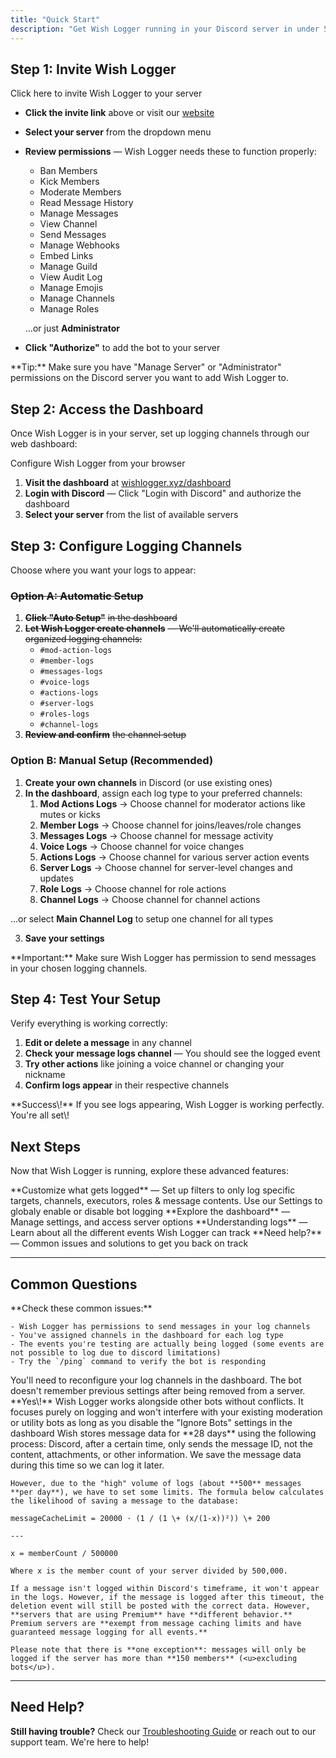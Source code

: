 ```yaml
---
title: "Quick Start"
description: "Get Wish Logger running in your Discord server in under 5 minutes"
---
```


## Step 1: Invite Wish Logger

<Card title="Add to Discord" icon="circle-plus" color="#5865f2" horizontal href="https://discord.com/oauth2/authorize?client_id=1308500301791105044&permissions=8&scope=bot">
  Click here to invite Wish Logger to your server
</Card>

- **Click the invite link** above or visit our [website](https://wishlogger.xyz)
- **Select your server** from the dropdown menu
- **Review permissions** — Wish Logger needs these to function properly:
  - Ban Members
  - Kick Members
  - Moderate Members
  - Read Message History
  - Manage Messages
  - View Channel
  - Send Messages
  - Manage Webhooks
  - Embed Links
  - Manage Guild
  - View Audit Log
  - Manage Emojis
  - Manage Channels
  - Manage Roles

  ...or just **Administrator**
- **Click "Authorize"** to add the bot to your server

<Tip>
  **Tip:** Make sure you have "Manage Server" or "Administrator" permissions on the Discord server you want to add Wish Logger to.
</Tip>

## Step 2: Access the Dashboard

Once Wish Logger is in your server, set up logging channels through our web dashboard:

<Card title="Open Dashboard" icon="book-open" color="#00d9ff" horizontal href="https://wishlogger.xyz/dashboard">
  Configure Wish Logger from your browser
</Card>

1. **Visit the dashboard** at [wishlogger.xyz/dashboard](https://wishlogger.xyz/dashboard)
2. **Login with Discord** — Click "Login with Discord" and authorize the dashboard
3. **Select your server** from the list of available servers

## Step 3: Configure Logging Channels

Choose where you want your logs to appear:

### ~~Option A: Automatic Setup~~

1. **~~Click "Auto Setup"~~** ~~in the dashboard~~
2. **~~Let Wish Logger create channels~~** ~~— We'll automatically create organized logging channels:~~
   - `#mod-action-logs`
   - `#member-logs`
   - `#messages-logs` 
   - `#voice-logs`
   - `#actions-logs`
   - `#server-logs` 
   - `#roles-logs` 
   - `#channel-logs`
3. **~~Review and confirm~~** ~~the channel setup~~

### Option B: Manual Setup (Recommended)

1. **Create your own channels** in Discord (or use existing ones)
2. **In the dashboard**, assign each log type to your preferred channels:
   1. **Mod Actions Logs** → Choose channel for moderator actions like mutes or kicks
   2. **Member Logs** → Choose channel for joins/leaves/role changes
   3. **Messages Logs** → Choose channel for message activity
   4. **Voice Logs** → Choose channel for voice changes
   5. **Actions Logs** → Choose channel for various server action events
   6. **Server Logs** → Choose channel for server-level changes and updates
   7. **Role Logs** → Choose channel for role actions
   8. **Channel Logs** → Choose channel for channel actions

...or select **Main Channel Log** to setup one channel for all types

3. **Save your settings**

<Warning>
  **Important:** Make sure Wish Logger has permission to send messages in your chosen logging channels.
</Warning>

## Step 4: Test Your Setup

Verify everything is working correctly:

1. **Edit or delete a message** in any channel
2. **Check your message logs channel** — You should see the logged event
3. **Try other actions** like joining a voice channel or changing your nickname
4. **Confirm logs appear** in their respective channels

<Tip>
  **Success\!** If you see logs appearing, Wish Logger is working perfectly. You're all set\!
</Tip>

## Next Steps

Now that Wish Logger is running, explore these advanced features:

<CardGroup cols="2">
  <Card title="Filter System" icon="filter" color="#06b6d4" href="/docs/filters">
    **Customize what gets logged** — Set up filters to only log specific targets, channels, executors, roles & message contents. Use our Settings to globaly enable or disable bot logging
  </Card>
  <Card title="Dashboard Features" icon="gauge" color="#7c3aed" href="/docs/dashboard">
    **Explore the dashboard** — Manage settings, and access server options
  </Card>
  <Card title="Log Types" icon="list" color="#22c55e" href="/docs/log-types">
    **Understanding logs** — Learn about all the different events Wish Logger can track
  </Card>
  <Card title="Troubleshooting" icon="helmet-safety" color="#f59e0b" href="/docs/troubleshooting">
    **Need help?** — Common issues and solutions to get you back on track
  </Card>
</CardGroup>

---

## Common Questions

<AccordionGroup>
  <Accordion title="Why aren't my logs showing up?">
    **Check these common issues:**

    - Wish Logger has permissions to send messages in your log channels
    - You've assigned channels in the dashboard for each log type
    - The events you're testing are actually being logged (some events are not possible to log due to discord limitations)
    - Try the `/ping` command to verify the bot is responding
  </Accordion>
  <Accordion title="What happens if I kick the bot and re-add it?">
    You'll need to reconfigure your log channels in the dashboard. The bot doesn't remember previous settings after being removed from a server.
  </Accordion>
  <Accordion title="Does it work with other bots like MEE6, Dyno, Carl-bot?">
    **Yes\!** Wish Logger works alongside other bots without conflicts. It focuses purely on logging and won't interfere with your existing moderation or utility bots as long as you disable the "Ignore Bots" settings in the dashboard
  </Accordion>
  <Accordion title="Does the bot store my messages permanently?">
    Wish stores message data for **28 days** using the following process: Discord, after a certain time, only sends the message ID, not the content, attachments, or other information. We save the message data during this time so we can log it later.

    However, due to the "high" volume of logs (about **500** messages **per day**), we have to set some limits. The formula below calculates the likelihood of saving a message to the database:

    messageCacheLimit = 20000 · (1 / (1 \+ (x/(1-x))²)) \+ 200

    ---

    x = memberCount / 500000

    Where x is the member count of your server divided by 500,000.

    If a message isn't logged within Discord's timeframe, it won't appear in the logs. However, if the message is logged after this timeout, the deletion event will still be posted with the correct data. However, **servers that are using Premium** have **different behavior.** Premium servers are **exempt from message caching limits and have guaranteed message logging for all events.**

    Please note that there is **one exception**: messages will only be logged if the server has more than **150 members** (<u>excluding bots</u>).
  </Accordion>
</AccordionGroup>

---

## Need Help?

**Still having trouble?** Check our [Troubleshooting Guide](/general/debugging) or reach out to our support team. We're here to help\!
